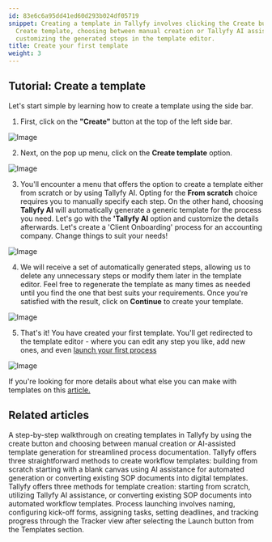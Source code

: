 ```yaml
---
id: 83e6c6a95dd41ed60d293b024df05719
snippet: Creating a template in Tallyfy involves clicking the Create button, selecting
  Create template, choosing between manual creation or Tallyfy AI assistance, and
  customizing the generated steps in the template editor.
title: Create your first template
weight: 3
---
```


## Tutorial: Create a template

Let's start simple by learning how to create a template using the side bar.

1. First, click on the **"Create"** button at the top of the left side bar.

![Image](https://screenshots.tallyfy.com/tallyfy%2Fpro%2Fdesktop-light-click-create-fullscreen.png)

2. Next, on the pop up menu, click on the **Create template** option.

![Image](https://screenshots.tallyfy.com/tallyfy%2Fpro%2Fdesktop-light-click-create-template-from-button.png)

3. You'll encounter a menu that offers the option to create a template either from scratch or by using Tallyfy AI. Opting for the **From scratch** choice requires you to manually specify each step. On the other hand, choosing **Tallyfy AI** will automatically generate a generic template for the process you need. Let's go with the **'Tallyfy AI** option and customize the details afterwards. Let's create a 'Client Onboarding' process for an accounting company. Change things to suit your needs!

![Image](https://screenshots.tallyfy.com/tallyfy%2Fpro%2Fdesktop-light-create-client-onboarding-template-from-tallyfyAI.png)

4. We will receive a set of automatically generated steps, allowing us to delete any unnecessary steps or modify them later in the template editor. Feel free to regenerate the template as many times as needed until you find the one that best suits your requirements. Once you're satisfied with the result, click on **Continue** to create your template.

![Image](https://screenshots.tallyfy.com/tallyfy%2Fpro%2Fdesktop-light-click-create-template-by-tallyfyai.png)

5. That's it! You have created your first template. You'll get redirected to the template editor - where you can edit any step you like, add new ones, and even [launch your first process](/products/pro/tutorials/your-first-process/)

![Image](https://screenshots.tallyfy.com/tallyfy%2Fpro%2Fdesktop-light-show-template-created-by-tallyfyai.png)

If you're looking for more details about what else you can make with templates on this [article.](/products/pro/documenting/templates/)


## Related articles
<CardGrid>
<LinkTitleCard header="<b>Tutorials > Create your first template</b>" href="/products/pro/tutorials/your-first-template/" > A step-by-step walkthrough on creating templates in Tallyfy by using the create button and choosing between manual creation or AI-assisted template generation for streamlined process documentation. </LinkTitleCard>
<LinkTitleCard header="<b>Templates > Create a template</b>" href="/products/pro/documenting/templates/create-template/" > Tallyfy offers three straightforward methods to create workflow templates: building from scratch starting with a blank canvas using AI assistance for automated generation or converting existing SOP documents into digital templates. </LinkTitleCard>
<LinkTitleCard header="<b>Templates > Create a template</b>" href="/products/pro/documenting/templates/create-template/" > Tallyfy offers three methods for template creation: starting from scratch, utilizing Tallyfy AI assistance, or converting existing SOP documents into automated workflow templates. </LinkTitleCard>
<LinkTitleCard header="<b>Tutorials > Launch a process</b>" href="/products/pro/tutorials/your-first-process/" > Process launching involves naming, configuring kick-off forms, assigning tasks, setting deadlines, and tracking progress through the Tracker view after selecting the Launch button from the Templates section. </LinkTitleCard>
</CardGrid>